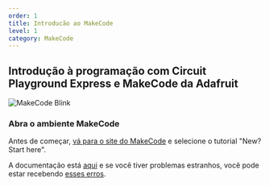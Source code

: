 ```yaml
---
order: 1
title: Introducão ao MakeCode
level: 1
category: MakeCode
---
```


## Introdução à programação com Circuit Playground Express e MakeCode da Adafruit

![MakeCode Blink](../../../images/makecode/blink.png)

### Abra o ambiente MakeCode

Antes de começar, [vá para o site do MakeCode](https://makecode.adafruit.com) e selecione o tutorial "New? Start here".

A documentação está [aqui](https://makecode.adafruit.com/docs) e se você tiver problemas estranhos, você pode estar recebendo [esses erros](https://makecode.adafruit.com/device/error-codes).
